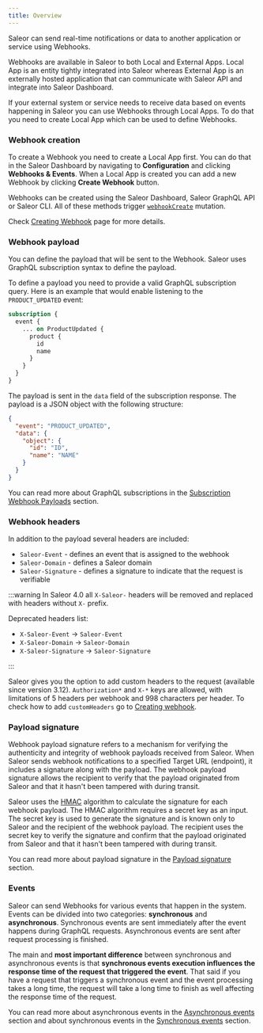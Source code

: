 ```yaml
---
title: Overview
---
```


Saleor can send real-time notifications or data to another application or service using Webhooks.

Webhooks are available in Saleor to both Local and External Apps. Local App is an entity tightly integrated into Saleor whereas External App is an externally hosted application that can communicate with Saleor API and integrate into Saleor Dashboard.

If your external system or service needs to receive data based on events happening in Saleor you can use Webhooks through Local Apps. To do that you need to create Local App which can be used to define Webhooks.

### Webhook creation

To create a Webhook you need to create a Local App first. You can do that in the Saleor Dashboard by navigating to **Configuration** and clicking **Webhooks & Events**. When a Local App is created you can add a new Webhook by clicking **Create Webhook** button.

Webhooks can be created using the Saleor Dashboard, Saleor GraphQL API or Saleor CLI. All of these methods trigger [`webhookCreate`](../../../api-reference/webhooks/mutations/webhook-create.mdx) mutation.

Check [Creating Webhook](./creating.mdx) page for more details.

### Webhook payload

You can define the payload that will be sent to the Webhook. Saleor uses GraphQL subscription syntax to define the payload.

To define a payload you need to provide a valid GraphQL subscription query. Here is an example that would enable listening to the `PRODUCT_UPDATED` event:

```graphql
subscription {
  event {
    ... on ProductUpdated {
      product {
        id
        name
      }
    }
  }
}
```

The payload is sent in the `data` field of the subscription response. The payload is a JSON object with the following structure:

```json
{
  "event": "PRODUCT_UPDATED",
  "data": {
    "object": {
      "id": "ID",
      "name": "NAME"
    }
  }
}
```

You can read more about GraphQL subscriptions in the [Subscription Webhook Payloads](./subscription-webhook-payloads.mdx) section.

### Webhook headers

In addition to the payload several headers are included:

- `Saleor-Event` - defines an event that is assigned to the webhook
- `Saleor-Domain` - defines a Saleor domain
- `Saleor-Signature` - defines a signature to indicate that the request is verifiable

:::warning
In Saleor 4.0 all `X-Saleor-` headers will be removed and replaced with headers without `X-` prefix.

Deprecated headers list:

- `X-Saleor-Event` -> `Saleor-Event`
- `X-Saleor-Domain` -> `Saleor-Domain`
- `X-Saleor-Signature` -> `Saleor-Signature`

:::

Saleor gives you the option to add custom headers to the request (available since version 3.12). `Authorization*` and `X-*` keys are allowed, with limitations of 5 headers per webhook and 998 characters per header. To check how to add `customHeaders` go to [Creating webhook](./creating.mdx).

### Payload signature

Webhook payload signature refers to a mechanism for verifying the authenticity and integrity of webhook payloads received from Saleor. When Saleor sends webhook notifications to a specified Target URL (endpoint), it includes a signature along with the payload. The webhook payload signature allows the recipient to verify that the payload originated from Saleor and that it hasn't been tampered with during transit.

Saleor uses the [HMAC](https://en.wikipedia.org/wiki/HMAC) algorithm to calculate the signature for each webhook payload. The HMAC algorithm requires a secret key as an input. The secret key is used to generate the signature and is known only to Saleor and the recipient of the webhook payload. The recipient uses the secret key to verify the signature and confirm that the payload originated from Saleor and that it hasn't been tampered with during transit.

You can read more about payload signature in the [Payload signature](/docs/developer/extending/webhooks/payload-signature.mdx) section.

### Events

Saleor can send Webhooks for various events that happen in the system. Events can be divided into two categories: **synchronous** and **asynchronous**. Synchronous events are sent immediately after the event happens during GraphQL requests. Asynchronous events are sent after request processing is finished.

The main and **most important difference** between synchronous and asynchronous events is that **synchronous events execution influences the response time of the request that triggered the event**. That said if you have a request that triggers a synchronous event and the event processing takes a long time, the request will take a long time to finish as well affecting the response time of the request.

You can read more about asynchronous events in the [Asynchronous events](./asynchronous-events.mdx) section and about synchronous events in the [Synchronous events](./synchronous-events/key-concepts.mdx) section.
